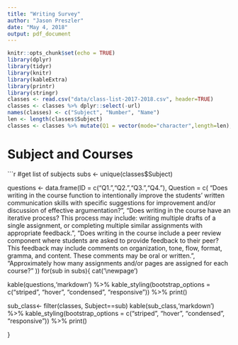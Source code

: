 ```yaml
---
title: "Writing Survey"
author: "Jason Preszler"
date: "May 4, 2018"
output: pdf_document
---
```


```r
knitr::opts_chunk$set(echo = TRUE)
library(dplyr)
library(tidyr)
library(knitr)
library(kableExtra)
library(printr)
library(stringr)
classes <- read.csv("data/class-list-2017-2018.csv", header=TRUE)
classes <- classes %>% dplyr::select(-url)
names(classes) <- c("Subject", "Number", "Name")
len <- length(classes$Subject)
classes <- classes %>% mutate(Q1 = vector(mode="character",length=len),Q2 = vector(mode="character",length=len),Q3 = vector(mode = "character", length=len),Q4 = vector(mode = "character",length=len), Name = str_replace_all(Name, "\n", " "))
```

# Subject and Courses
```r
#get list of subjects
subs <- unique(classes$Subject)

questions <- data.frame(ID = c("Q1.","Q2.","Q3.","Q4."),
                        Question = c(
                          "Does writing in the course function to intentionally improve the students' written communication skills with specific suggestions for improvement and/or discussion of effective argumentation?",
                          "Does writing in the course have an iterative process? This process may include: writing multiple drafts of a single assignment, or completing multiple similar assignments with appropriate feedback.",
                          "Does writing in the course include a peer review component where students are asked to provide feedback to their peer? This feedback may include comments on organization, tone, flow, format, gramma, and content. These comments may be oral or written.",
                          "Approximately how many assignments and/or pages are assigned for each course?"
                        ))
for(sub in subs){
  cat('\\newpage')
  
  kable(questions,'markdown') %>% kable_styling(bootstrap_options = c("striped", "hover", "condensed", "responsive")) %>% print()
  
  sub_class<- filter(classes, Subject==sub) 
  kable(sub_class,'markdown') %>% kable_styling(bootstrap_options = c("striped", "hover", "condensed", "responsive")) %>% print()
  
}
